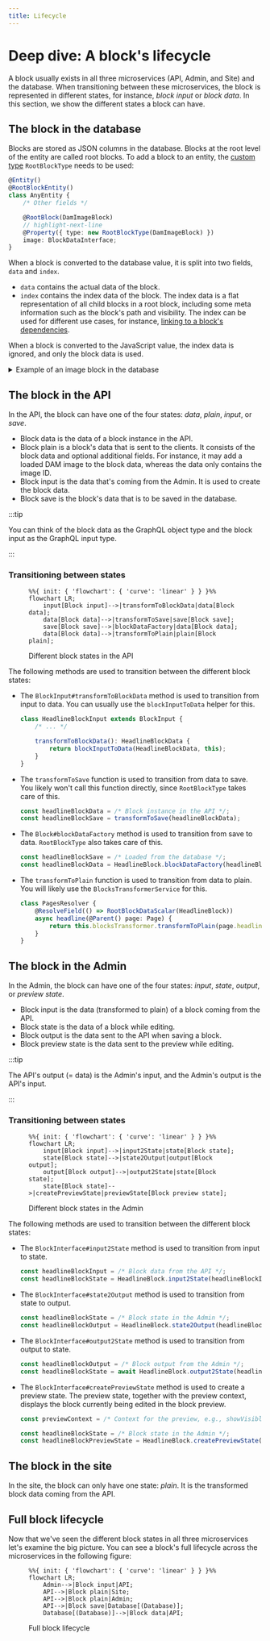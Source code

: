 ```yaml
---
title: Lifecycle
---
```


# Deep dive: A block's lifecycle

A block usually exists in all three microservices (API, Admin, and Site) and the database.
When transitioning between these microservices, the block is represented in different states, for instance, _block input_ or _block data_.
In this section, we show the different states a block can have.

## The block in the database

Blocks are stored as JSON columns in the database.
Blocks at the root level of the entity are called root blocks.
To add a block to an entity, the [custom type](https://mikro-orm.io/docs/custom-types) `RootBlockType` needs to be used:

<!-- TODO Add dedicated page for root blocks -->

```ts title=any.entity.ts
@Entity()
@RootBlockEntity()
class AnyEntity {
    /* Other fields */

    @RootBlock(DamImageBlock)
    // highlight-next-line
    @Property({ type: new RootBlockType(DamImageBlock) })
    image: BlockDataInterface;
}
```

When a block is converted to the database value, it is split into two fields, `data` and `index`.

-   `data` contains the actual data of the block.
-   `index` contains the index data of the block.
    The index data is a flat representation of all child blocks in a root block, including some meta information such as the block's path and visibility.
    The index can be used for different use cases, for instance, [linking to a block's dependencies](../dependencies).

When a block is converted to the JavaScript value, the index data is ignored, and only the block data is used.

<details>
    <summary>Example of an image block in the database</summary>

```json
{
    "data": {
        "attachedBlocks": [
            {
                "type": "pixelImage",
                "props": { "damFileId": "efbd89db-9b39-49fb-a0d7-6491ca228dec" }
            }
        ],
        "activeType": "pixelImage"
    },
    "index": [
        { "blockname": "DamImage", "jsonPath": "root", "visible": true },
        {
            "blockname": "PixelImage",
            "jsonPath": "root.attachedBlocks.0.props",
            "visible": true,
            "dependencies": [
                { "targetEntityName": "DamFile", "id": "efbd89db-9b39-49fb-a0d7-6491ca228dec" }
            ]
        }
    ]
}
```

</details>

## The block in the API

In the API, the block can have one of the four states: _data_, _plain_, _input_, or _save_.

-   Block data is the data of a block instance in the API.
-   Block plain is a block's data that is sent to the clients.
    It consists of the block data and optional additional fields.
    For instance, it may add a loaded DAM image to the block data, whereas the data only contains the image ID.
-   Block input is the data that's coming from the Admin. It is used to create the block data.
-   Block save is the block's data that is to be saved in the database.

<!-- TODO add a dedicated page on block plain transformation -->

:::tip

You can think of the block data as the GraphQL object type and the block input as the GraphQL input type.

:::

### Transitioning between states

<figure>

```mermaid
%%{ init: { 'flowchart': { 'curve': 'linear' } } }%%
flowchart LR;
    input[Block input]-->|transformToBlockData|data[Block data];
    data[Block data]-->|transformToSave|save[Block save];
    save[Block save]-->|blockDataFactory|data[Block data];
    data[Block data]-->|transformToPlain|plain[Block plain];
```

<figcaption>Different block states in the API</figcaption>

</figure>

The following methods are used to transition between the different block states:

-   The `BlockInput#transformToBlockData` method is used to transition from input to data.
    You can usually use the `blockInputToData` helper for this.

    ```ts
    class HeadlineBlockInput extends BlockInput {
        /* ... */

        transformToBlockData(): HeadlineBlockData {
            return blockInputToData(HeadlineBlockData, this);
        }
    }
    ```

-   The `transformToSave` function is used to transition from data to save.
    You likely won't call this function directly, since `RootBlockType` takes care of this.

    ```ts
    const headlineBlockData = /* Block instance in the API */;
    const headlineBlockSave = transformToSave(headlineBlockData);
    ```

-   The `Block#blockDataFactory` method is used to transition from save to data.
    `RootBlockType` also takes care of this.

    ```ts
    const headlineBlockSave = /* Loaded from the database */;
    const headlineBlockData = HeadlineBlock.blockDataFactory(headlineBlockSave);
    ```

-   The `transformToPlain` function is used to transition from data to plain.
    You will likely use the `BlocksTransformerService` for this.

    ```ts
    class PagesResolver {
        @ResolveField(() => RootBlockDataScalar(HeadlineBlock))
        async headline(@Parent() page: Page) {
            return this.blocksTransformer.transformToPlain(page.headline);
        }
    }
    ```

## The block in the Admin

In the Admin, the block can have one of the four states: _input_, _state_, _output_, or _preview state_.

-   Block input is the data (transformed to plain) of a block coming from the API.
-   Block state is the data of a block while editing.
-   Block output is the data sent to the API when saving a block.
-   Block preview state is the data sent to the preview while editing.

:::tip

The API's output (= data) is the Admin's input, and the Admin's output is the API's input.

:::

### Transitioning between states

<figure>

```mermaid
%%{ init: { 'flowchart': { 'curve': 'linear' } } }%%
flowchart LR;
    input[Block input]-->|input2State|state[Block state];
    state[Block state]-->|state2Output|output[Block output];
    output[Block output]-->|output2State|state[Block state];
    state[Block state]-->|createPreviewState|previewState[Block preview state];
```

<figcaption>Different block states in the Admin</figcaption>

</figure>

The following methods are used to transition between the different block states:

-   The `BlockInterface#input2State` method is used to transition from input to state.

    ```ts
    const headlineBlockInput = /* Block data from the API */;
    const headlineBlockState = HeadlineBlock.input2State(headlineBlockInput);
    ```

-   The `BlockInterface#state2Output` method is used to transition from state to output.

    ```ts
    const headlineBlockState = /* Block state in the Admin */;
    const headlineBlockOutput = HeadlineBlock.state2Output(headlineBlockState);
    ```

-   The `BlockInterface#output2State` method is used to transition from output to state.

    ```ts
    const headlineBlockOutput = /* Block output from the Admin */;
    const headlineBlockState = await HeadlineBlock.output2State(headlineBlockOutput);
    ```

-   The `BlockInterface#createPreviewState` method is used to create a preview state.
    The preview state, together with the preview context, displays the block currently being edited in the block preview.

    ```ts
    const previewContext = /* Context for the preview, e.g., showVisibleOnly */

    const headlineBlockState = /* Block state in the Admin */;
    const headlineBlockPreviewState = HeadlineBlock.createPreviewState(headlineBlockState, previewContext);
    ```

## The block in the site

In the site, the block can only have one state: _plain_.
It is the transformed block data coming from the API.

## Full block lifecycle

Now that we've seen the different block states in all three microservices let's examine the big picture.
You can see a block's full lifecycle across the microservices in the following figure:

<figure>

```mermaid
%%{ init: { 'flowchart': { 'curve': 'linear' } } }%%
flowchart LR;
    Admin-->|Block input|API;
    API-->|Block plain|Site;
    API-->|Block plain|Admin;
    API-->|Block save|Database[(Database)];
    Database[(Database)]-->|Block data|API;
```

<figcaption>Full block lifecycle</figcaption>

</figure>
